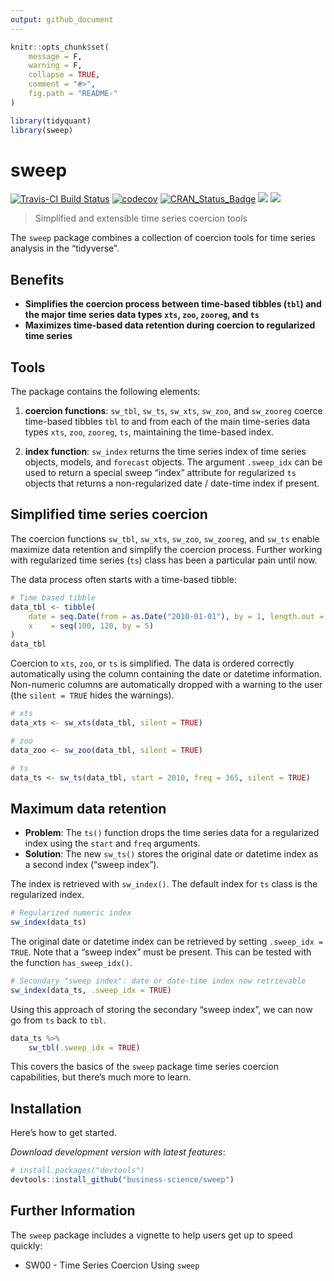 ```yaml
---
output: github_document
---
```


<!-- README.md is generated from README.Rmd. Please edit that file -->

```r
knitr::opts_chunk$set(
    message = F, 
    warning = F,
    collapse = TRUE,
    comment = "#>",
    fig.path = "README-"
)
```

```r
library(tidyquant)
library(sweep)
```


# sweep

[![Travis-CI Build Status](https://travis-ci.org/business-science/sweep.svg?branch=master)](https://travis-ci.org/business-science/sweep.svg?branch=master)
[![codecov](https://codecov.io/gh/business-science/sweep/branch/master/graph/badge.svg)](https://codecov.io/gh/business-science/sweep)
[![CRAN_Status_Badge](http://www.r-pkg.org/badges/version/sweep)](https://cran.r-project.org/package=sweep)
![](http://cranlogs.r-pkg.org/badges/sweep?color=brightgreen)
![](http://cranlogs.r-pkg.org/badges/grand-total/sweep?color=brightgreen)

> Simplified and extensible time series coercion tools

The `sweep` package combines a collection of coercion tools for time series analysis in the "tidyverse". 

## Benefits

* __Simplifies the coercion process between time-based tibbles (`tbl`) and the major time series data types `xts`, `zoo`, `zooreg`, and `ts`__
* __Maximizes time-based data retention during coercion to regularized time series__


## Tools

The package contains the following elements:

1. __coercion functions__: `sw_tbl`, `sw_ts`, `sw_xts`, `sw_zoo`, and `sw_zooreg` coerce time-based tibbles `tbl` to and from each of the main time-series data types `xts`, `zoo`, `zooreg`, `ts`, maintaining the time-based index.

2. __index function__: `sw_index` returns the time series index of time series objects, models, and `forecast` objects. The argument `.sweep_idx` can be used to return a special sweep "index" attribute for regularized `ts` objects that returns a non-regularized date / date-time index if present.



## Simplified time series coercion

The coercion functions `sw_tbl`, `sw_xts`, `sw_zoo`, `sw_zooreg`, and `sw_ts` enable maximize data retention and simplify the coercion process. Further working with regularized time series (`ts`) class has been a particular pain until now. 

The data process often starts with a time-based tibble:

```r
# Time based tibble
data_tbl <- tibble(
    date = seq.Date(from = as.Date("2010-01-01"), by = 1, length.out = 5),
    x    = seq(100, 120, by = 5)
)
data_tbl
```

Coercion to `xts`, `zoo`, or `ts` is simplified. The data is ordered correctly automatically using the column containing the date or datetime information. Non-numeric columns are automatically dropped with a warning to the user (the `silent = TRUE` hides the warnings).

```r
# xts
data_xts <- sw_xts(data_tbl, silent = TRUE)
```

```r
# zoo
data_zoo <- sw_zoo(data_tbl, silent = TRUE)
```


```r
# ts
data_ts <- sw_ts(data_tbl, start = 2010, freq = 365, silent = TRUE)
```

## Maximum data retention

* __Problem__: The `ts()` function drops the time series data for a regularized index using the `start` and `freq` arguments. 
* __Solution__: The new `sw_ts()` stores the original date or datetime index as a second index ("sweep index"). 

The index is retrieved with `sw_index()`. The default index for `ts` class is the regularized index.

```r
# Regularized numeric index
sw_index(data_ts) 
```

The original date or datetime index can be retrieved by setting `.sweep_idx = TRUE`. Note that a "sweep index" must be present. This can be tested with the function `has_sweep_idx()`.

```r
# Secondary "sweep index": date or date-time index now retrievable
sw_index(data_ts, .sweep_idx = TRUE)
```

Using this approach of storing the secondary "sweep index", we can now go from `ts` back to `tbl`.

```r
data_ts %>%
    sw_tbl(.sweep_idx = TRUE)
```


This covers the basics of the `sweep` package time series coercion capabilities, but there's much more to learn. 

## Installation

Here's how to get started.

_Download development version with latest features_:

``` r
# install.packages("devtools")
devtools::install_github("business-science/sweep")
```

<!-- _Or, download CRAN approved version_: -->

<!-- ```{r, eval = FALSE} -->
<!-- install.packages("sweep") -->
<!-- ``` -->



## Further Information

The `sweep` package includes a vignette to help users get up to speed quickly:

* SW00 - Time Series Coercion Using `sweep`

<!-- See the [`tidyquant` vignettes](https://cran.r-project.org/package=tidyquant) for further details on the package. -->
